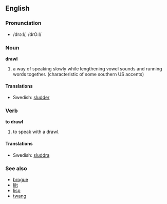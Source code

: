 ==English==
===Pronunciation===
*/drɔːl/, /drO:l/

===Noun===
'''drawl'''

#a way of speaking slowly while lengthening vowel sounds and running words together. (characteristic of some southern US accents) 

====Translations====
*Swedish: [[sludder]]

===Verb===
'''to drawl'''

#to speak with a drawl.

====Translations====
*Swedish: [[sluddra]]

===See also===
*[[brogue]]
*[[lilt]]
*[[lisp]]
*[[twang]]